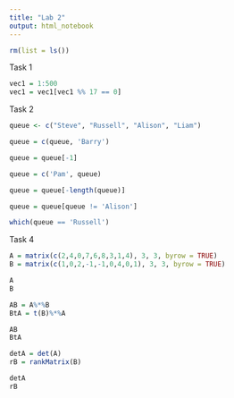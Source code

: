 ```yaml
---
title: "Lab 2"
output: html_notebook
---
```


```r
rm(list = ls())
```

Task 1

```r

vec1 = 1:500
vec1 = vec1[vec1 %% 17 == 0]
```

Task 2

```r
queue <- c("Steve", "Russell", "Alison", "Liam")
```

```r
queue = c(queue, 'Barry')
```

```r
queue = queue[-1]
```

```r
queue = c('Pam', queue)
```

```r
queue = queue[-length(queue)]
```

```r
queue = queue[queue != 'Alison']
```

```r
which(queue == 'Russell')
```

Task 4

```r
A = matrix(c(2,4,0,7,6,8,3,1,4), 3, 3, byrow = TRUE)
B = matrix(c(1,0,2,-1,-1,0,4,0,1), 3, 3, byrow = TRUE)

A
B
```

```r
AB = A%*%B
BtA = t(B)%*%A

AB
BtA
```

```r
detA = det(A)
rB = rankMatrix(B)

detA
rB
```
